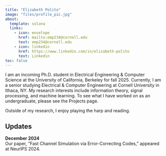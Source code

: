 ```yaml
---
title: "Elizabeth Polito"
image: "files/profile_pic.jpg"
about:
  template: solana
  links:
    - icon: envelope
      href: mailto:emp234@cornell.edu
      text: emp234@cornell.edu
    - icon: linkedin
      href: https://www.linkedin.com/in/elizabeth-polito
      text: Linkedin
toc: false
---
```


I am an incoming Ph.D. student in Electrical Engineering & Computer Science at the University of California, Berkeley for fall 2025. Currently, I am a senior studying Electrical & Computer Engineering at Cornell University in Ithaca, NY. My research interests include information theory, signal processing, and machine learning. To see what I have worked on as an undergraduate, please see the Projects page.

Outside of my research, I enjoy playing the harp and reading.

## Updates

**December 2024**  
Our paper, "Fast Channel Simulation via Error-Correcting Codes," appeared at NeurIPS 2024.  